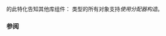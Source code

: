 {{cpp/title|uses_allocator&lt;small&gt;&lt;std::experimental::function&gt;&lt;/small&gt;}}
{{cpp/experimental/lib extensions/pmr/navbar}}
{{dcl begin}}
{{dcl header|experimental/functional}}
{{dcl|since=libfund_ts|notes={{mark until libfund_ts_3|removed=yes}}|
template&lt; class R, class... ArgTypes, class Alloc &gt;
struct uses_allocator&lt;std::experimental::function&lt;R(ArgTypes...)&gt;, Alloc&gt; 
    : std::true_type {};
}}
{{dcl end}}

{{lc|std::uses_allocator}} 的此特化告知其他库组件：{{lc|std::experimental::function}} 类型的所有对象支持''使用分配器构造''。

{{cpp/types/integral_constant/inherit2 |{{c|true}}|bool}}

===参阅===
{{dsc begin}}
{{dsc inc|cpp/memory/dsc uses_allocator}}
{{dsc end}}

{{langlinks|de|es|en|fr|it|ja|pt|ru}}